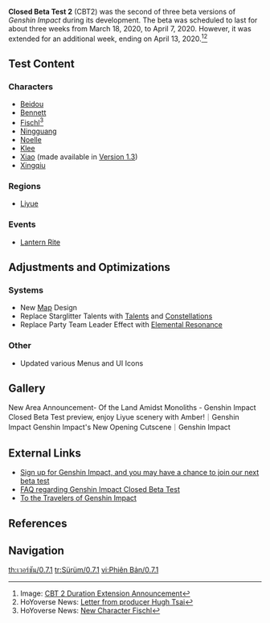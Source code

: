 {{Stub}}
{{Version
|title   = Closed Beta Test 2
|version = 0.7.1
|date    = 2020-03-18
|next    = 0.9.9
|prev    = 0.0.1
}}

'''Closed Beta Test 2''' (CBT2) was the second of three beta versions of ''Genshin Impact'' during its development. The beta was scheduled to last for about three weeks from March 18, 2020, to April 7, 2020. However, it was extended for an additional week, ending on April 13, 2020.<ref>Image: [[:File:Genshin Impact CBT 2 End Date Official Discord.png|CBT 2 Duration Extension Announcement]]</ref><ref>HoYoverse News: [https://genshin.hoyoverse.com/en/news/detail/3050 Letter from producer Hugh Tsai]</ref>

==Test Content==
===Characters===
*[[Beidou]]
*[[Bennett]]
*[[Fischl]]<ref>HoYoverse News: [https://genshin.hoyoverse.com/en/news/detail/2885 New Character Fischl]</ref>
*[[Ningguang]]
*[[Noelle]]
*[[Klee]]
*[[Xiao]] (made available in [[Version 1.3]])
*[[Xingqiu]]

===Regions===
*[[Liyue]]

===Events===
*[[Lantern Rite]]

==Adjustments and Optimizations==
===Systems===
*New [[Map]] Design
*Replace Starglitter Talents with [[Talents]] and [[Constellations]]
*Replace Party Team Leader Effect with [[Elemental Resonance]]

===Other===
*Updated various Menus and UI Icons

==Gallery==
<gallery>
New Area Announcement- Of the Land Amidst Monoliths - Genshin Impact
Closed Beta Test preview, enjoy Liyue scenery with Amber!｜Genshin Impact
Genshin Impact's New Opening Cutscene｜Genshin Impact
</gallery>

==External Links==
*[https://genshin.hoyoverse.com/en/news/detail/936 Sign up for Genshin Impact, and you may have a chance to join our next beta test]
*[https://genshin.hoyoverse.com/en/news/detail/2526 FAQ regarding Genshin Impact Closed Beta Test]
*[https://genshin.hoyoverse.com/en/news/detail/3050 To the Travelers of Genshin Impact]

==References==
{{Reflist}}

==Navigation==
{{Version Navbox}}

[[th:เวอร์ชัน/0.7.1]]
[[tr:Sürüm/0.7.1]]
[[vi:Phiên Bản/0.7.1]]